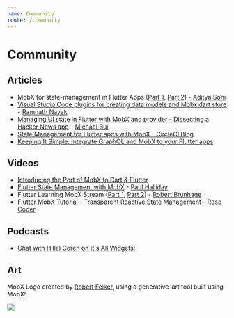 ```yaml
---
name: Community
route: /community
---
```


# Community

## Articles

- MobX for state-management in Flutter Apps ([Part 1](https://blog.geekyants.com/state-management-made-fun-using-mobx-for-flutter-part-1-5e4273de7982), [Part 2](https://blog.geekyants.com/mobx-for-state-management-in-flutter-apps-part-2-844bf9b97869)) - [Aditya Soni](https://twitter.com/aditya_2495)
- [Visual Studio Code plugins for creating data models and Mobx dart store](https://medium.com/@hramnathnayak/visual-studio-code-plugins-for-creating-data-models-and-mobx-dart-store-f14eb4f6b7e9) - [Ramnath Nayak](https://twitter.com/hramnathnayak)
- [Managing UI state in Flutter with MobX and provider - Dissecting a Hacker News app](https://dexterx.dev/managing-ui-state-in-flutter-with-mobx-and-provider/) - [Michael Bui](https://twitter.com/MaikuB84)
- [State Management for Flutter apps with MobX - CircleCI Blog](https://circleci.com/blog/state-management-for-flutter-apps-with-mobx/)
- [Keeping It Simple: Integrate GraphQL and MobX to your Flutter apps](https://codedash.dev/keeping-it-simple-integrate-graphql-mobx-to-your-flutter-app/)

## Videos

- [Introducing the Port of MobX to Dart & Flutter](https://www.youtube.com/watch?v=p0WJB5SN0g8)
- [Flutter State Management with MobX](https://www.youtube.com/watch?v=p-MUBLOEkCs) - [Paul Halliday](https://twitter.com/paulhalliday_io)
- Flutter Learning MobX Stream ([Part 1](https://www.youtube.com/watch?v=jpHvu3Y1brA), [Part 2](https://www.youtube.com/watch?v=qfAJ-d1tzzI)) - [Robert Brunhage](https://twitter.com/RobertBrunhage)
- [Flutter MobX Tutorial - Transparent Reactive State Management](https://www.youtube.com/watch?v=8j7W91ZJuV0) - [Reso Coder](https://www.youtube.com/channel/UCSIvrn68cUk8CS8MbtBmBkA)

## Podcasts

- [Chat with Hillel Coren on It's All Widgets!](https://itsallwidgets.com/podcast/episodes/21/pavan-podila)

## Art

MobX Logo created by [Robert Felker](https://twitter.com/BlueAquilae), using a generative-art tool built using MobX!


<img src={genArtLogo} height={400} />
